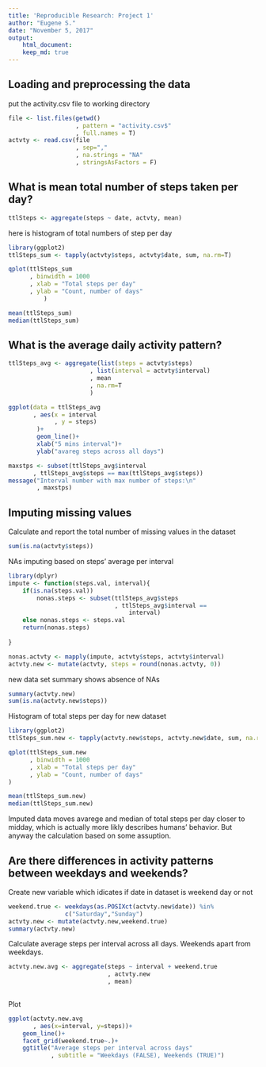 ---
title: 'Reproducible Research: Project 1'
author: "Eugene S."
date: "November 5, 2017"
output: 
    html_document:
    keep_md: true
---


## Loading and preprocessing the data
put the activity.csv file to working directory

```{r loading, echo=TRUE}
file <- list.files(getwd()
                   , pattern = "activity.csv$"
                   , full.names = T)
actvty <- read.csv(file
                   , sep=","
                   , na.strings = "NA"
                   , stringsAsFactors = F)
```


## What is mean total number of steps taken per day?
```{r mean per day, echo=TRUE}
ttlSteps <- aggregate(steps ~ date, actvty, mean)
```

here is histogram of total numbers of step per day
```{r histogram, echo=TRUE}
library(ggplot2)
ttlSteps_sum <- tapply(actvty$steps, actvty$date, sum, na.rm=T)

qplot(ttlSteps_sum
      , binwidth = 1000
      , xlab = "Total steps per day"
      , ylab = "Count, number of days" 
          )
```

```{r, echo=TRUE}
mean(ttlSteps_sum)
median(ttlSteps_sum)
```


## What is the average daily activity pattern?

```{r plot1, echo=TRUE}
ttlSteps_avg <- aggregate(list(steps = actvty$steps)
                       , list(interval = actvty$interval)
                       , mean
                       , na.rm=T
                       )

ggplot(data = ttlSteps_avg
       , aes(x = interval
             , y = steps)
        )+
        geom_line()+
        xlab("5 mins interval")+
        ylab("avareg steps across all days")
```

```{r int with max steps, echo=TRUE}
maxstps <- subset(ttlSteps_avg$interval
       , ttlSteps_avg$steps == max(ttlSteps_avg$steps))
message("Interval number with max number of steps:\n"
        , maxstps)
```
## Imputing missing values

Calculate and report the total number of missing values in the dataset 
```{r NA values, echo=TRUE}
sum(is.na(actvty$steps))
```

NAs imputing based on steps' average per interval
```{r imputing, echo=TRUE}
library(dplyr)
impute <- function(steps.val, interval){
    if(is.na(steps.val))
        nonas.steps <- subset(ttlSteps_avg$steps
                              , ttlSteps_avg$interval ==
                                  interval)
    else nonas.steps <- steps.val
    return(nonas.steps)
        
}

nonas.actvty <- mapply(impute, actvty$steps, actvty$interval)
actvty.new <- mutate(actvty, steps = round(nonas.actvty, 0))
```
new data set summary shows absence of NAs
```{r new dataset summary, echo=TRUE}
summary(actvty.new)
sum(is.na(actvty.new$steps))
```
Histogram of total steps per day for new dataset
```{r histogram new dataset, echo=TRUE}
library(ggplot2)
ttlSteps_sum.new <- tapply(actvty.new$steps, actvty.new$date, sum, na.rm=T)

qplot(ttlSteps_sum.new
      , binwidth = 1000
      , xlab = "Total steps per day"
      , ylab = "Count, number of days" 
)
```

```{r, echo=TRUE}
mean(ttlSteps_sum.new)
median(ttlSteps_sum.new)
```

Imputed data moves avarege and median of total steps per day closer to midday, which is actually more likly describes humans' behavior. 
But anyway the calculation based on some assuption.

## Are there differences in activity patterns between weekdays and weekends?

Create new variable which idicates if date in dataset is weekend day or not
```{r add weekends, echo=TRUE}
weekend.true <- weekdays(as.POSIXct(actvty.new$date)) %in% 
                c("Saturday","Sunday")
actvty.new <- mutate(actvty.new,weekend.true)
summary(actvty.new)
```

Calculate average steps per interval across all days.
Weekends apart from weekdays.
```{r average weekends, echo=TRUE}
actvty.new.avg <- aggregate(steps ~ interval + weekend.true
                            , actvty.new
                            , mean)
                                
```
Plot 
```{r plots weekends, echo=TRUE}
ggplot(actvty.new.avg
       , aes(x=interval, y=steps))+
    geom_line()+
    facet_grid(weekend.true~.)+
    ggtitle("Average steps per interval across days"
            , subtitle = "Weekdays (FALSE), Weekends (TRUE)")
```
